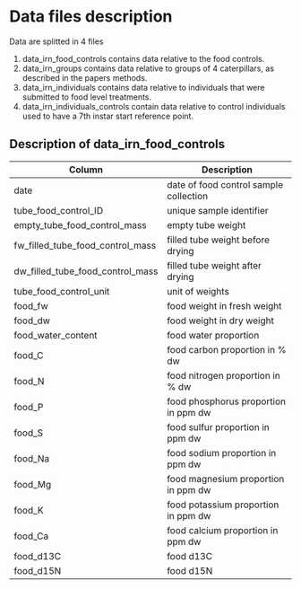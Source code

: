 # Data files description

Data are splitted in 4 files

1. data_irn_food_controls contains data relative to the food controls.
2. data_irn_groups contains data relative to groups of 4 caterpillars, as described in the papers methods.
3. data_irn_individuals contains data relative to individuals that were submitted to food level treatments.
4. data_irn_individuals_controls contain data relative to control individuals used to have a 7th instar start reference point.

## Description of data_irn_food_controls

| Column| Description |
| --- | --- |
| date | date of food control sample collection |
| tube_food_control_ID | unique sample identifier |
| empty_tube_food_control_mass | empty tube weight |
| fw_filled_tube_food_control_mass | filled tube weight before drying |
| dw_filled_tube_food_control_mass | filled tube weight after drying |
| tube_food_control_unit | unit of weights |
| food_fw | food weight in fresh weight |
| food_dw | food weight in dry weight |
| food_water_content| food water proportion |
| food_C | food carbon proportion in % dw|
| food_N | food nitrogen proportion in % dw|
| food_P | food phosphorus proportion in ppm dw |
| food_S | food sulfur proportion in ppm dw |
| food_Na | food sodium proportion in ppm dw |
| food_Mg | food magnesium proportion in ppm dw|
| food_K | food potassium proportion in ppm dw|
| food_Ca | food calcium proportion in ppm dw|
| food_d13C | food d13C |
| food_d15N | food d15N |